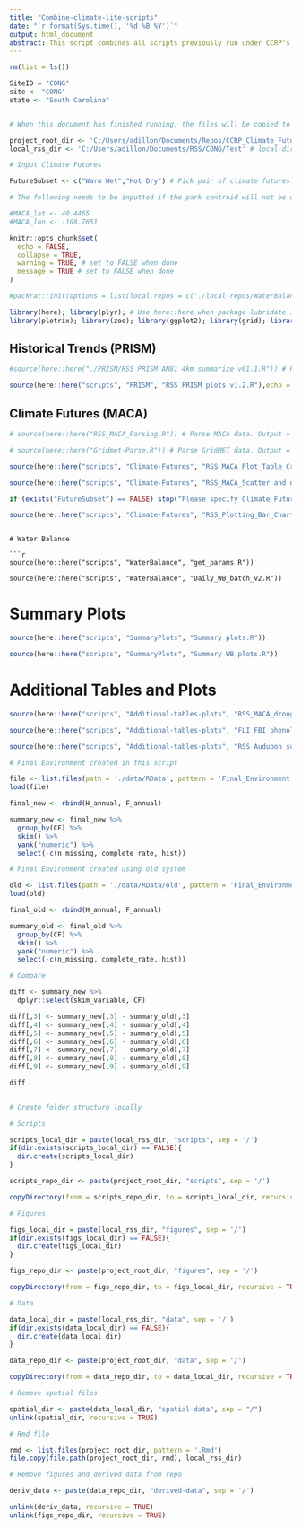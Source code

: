 ```yaml
---
title: "Combine-climate-lite-scripts"
date: "`r format(Sys.time(), '%d %B %Y')`"
output: html_document
abstract: This script combines all scripts previously run under CCRP's Climate Lite protocol for Resource Stewardship Strategies (RSS). 
---
```


```r

rm(list = ls())

SiteID = "CONG"
site <- "CONG"
state <- "South Carolina"


# When this document has finished running, the files will be copied to a local directory and all newly created files (e.g., figures) will be deleted from the repo

project_root_dir <- 'C:/Users/adillon/Documents/Repos/CCRP_Climate_Futures_dev' # local directory where your repo is stored
local_rss_dir <- 'C:/Users/adillon/Documents/RSS/CONG/Test' # local directory where you want this repo copied. Should be something like 'C:/Users/adillon/Documents/RSS/CONG'

# Input Climate Futures

FutureSubset <- c("Warm Wet","Hot Dry") # Pick pair of climate futures.

# The following needs to be inputted if the park centroid will not be used to select the MACA grid cell for the water balance model:

#MACA_lat <- 40.4465 
#MACA_lon <- -108.7651

```



```r
knitr::opts_chunk$set(
  echo = FALSE, 
  collapse = TRUE,
  warning = TRUE, # set to FALSE when done
  message = TRUE # set to FALSE when done
)

#packrat::init(options = list(local.repos = c('./local-repos/WaterBalance'))) # This should only have to be entered once

library(here); library(plyr); # Use here::here when package lubridate is used
library(plotrix); library(zoo); library(ggplot2); library(grid); library(cowplot); library(reshape2); library(raster); library(ncdf4); library(reshape2); library(WriteXLS); library(data.table); library(RColorBrewer); library(ggrepel);library(plyr); library(lubridate); library(dplyr); library(forcats); library(openxlsx); library("WaterBalance"); library(sf); library(raster); library(rgdal); library(R.utils); library(tmap); library(tmaptools); library(rJava); library(OpenStreetMap); library(gridExtra); library(SPEI); library(tidyr); library(tibble); library(sp); #library(cft)


```


## Historical Trends (PRISM)

```r

#source(here::here("./PRISM/RSS PRISM AN81 4km summarize v01.1.R")) # Parses PRISM data. Output = "PARK_lat_long_PRISM_PptTminTmax_IntermediateFiles.RData" # NOTE: Because this script is excluded, headers have not been changed

```

```r

source(here::here("scripts", "PRISM", "RSS PRISM plots v1.2.R"),echo = FALSE)

```


## Climate Futures (MACA)

```r

# source(here::here("RSS_MACA_Parsing.R")) # Parse MACA data. Output = "_init_parsed.RData". Outputs to MACA folder.

# source(here::here("Gridmet-Parse.R")) # Parse GridMET data. Output = "GridMet.csv". Outputs to Gridmet folder.

source(here::here("scripts", "Climate-Futures", "RSS_MACA_Plot_Table_Creation.R"), local = knitr::knit_global()) # Requires "PARK_init_parsed.RData"; Output = "PARK_lat_long_Final_Environment.RData". 

source(here::here("scripts", "Climate-Futures", "RSS_MACA_Scatter and diagnostic.R"), local = knitr::knit_global()) # Creates scatter and diagnostic plots. Outputs to Figs MACA folder. 
```

```r

if (exists("FutureSubset") == FALSE) stop("Please specify Climate Futures")

source(here::here("scripts", "Climate-Futures", "RSS_Plotting_Bar_Charts.R")) # Requires "PARK_lat_long_Final_Environment.RData". Outputs plots and Excel Workbook to Figs MACA folder.

```




```

# Water Balance

```r

source(here::here("scripts", "WaterBalance", "get_params.R"))

source(here::here("scripts", "WaterBalance", "Daily_WB_batch_v2.R")) 
```

# Summary Plots

```r

source(here::here("scripts", "SummaryPlots", "Summary plots.R"))

source(here::here("scripts", "SummaryPlots", "Summary WB plots.R")) 
```

# Additional Tables and Plots

```r

source(here::here("scripts", "Additional-tables-plots", "RSS_MACA_drought_char.R"))

source(here::here("scripts", "Additional-tables-plots", "FLI FBI phenology plots.R"))

source(here::here("scripts", "Additional-tables-plots", "RSS Audubon summary.R"))
```

```r

# Final Environment created in this script

file <- list.files(path = './data/RData', pattern = 'Final_Environment.RData', full.names = TRUE) 
load(file)

final_new <- rbind(H_annual, F_annual)

summary_new <- final_new %>%
  group_by(CF) %>%
  skim() %>%
  yank("numeric") %>%
  select(-c(n_missing, complete_rate, hist))

# Final Environment created using old system

old <- list.files(path = './data/RData/old', pattern = 'Final_Environment.RData', full.names = TRUE)
load(old)

final_old <- rbind(H_annual, F_annual)

summary_old <- final_old %>%
  group_by(CF) %>%
  skim() %>%
  yank("numeric") %>%
  select(-c(n_missing, complete_rate, hist))

# Compare

diff <- summary_new %>%
  dplyr::select(skim_variable, CF)

diff[,3] <- summary_new[,3] - summary_old[,3]
diff[,4] <- summary_new[,4] - summary_old[,4]
diff[,5] <- summary_new[,5] - summary_old[,5]
diff[,6] <- summary_new[,6] - summary_old[,6]
diff[,7] <- summary_new[,7] - summary_old[,7]
diff[,8] <- summary_new[,8] - summary_old[,8]
diff[,9] <- summary_new[,9] - summary_old[,9]

diff
  

```


```r

# Create folder structure locally

# Scripts

scripts_local_dir = paste(local_rss_dir, "scripts", sep = '/')
if(dir.exists(scripts_local_dir) == FALSE){
  dir.create(scripts_local_dir)
}

scripts_repo_dir <- paste(project_root_dir, "scripts", sep = '/')

copyDirectory(from = scripts_repo_dir, to = scripts_local_dir, recursive = TRUE)

# Figures

figs_local_dir = paste(local_rss_dir, "figures", sep = '/')
if(dir.exists(figs_local_dir) == FALSE){
  dir.create(figs_local_dir)
}

figs_repo_dir <- paste(project_root_dir, "figures", sep = '/')

copyDirectory(from = figs_repo_dir, to = figs_local_dir, recursive = TRUE)

# Data

data_local_dir = paste(local_rss_dir, "data", sep = '/')
if(dir.exists(data_local_dir) == FALSE){
  dir.create(data_local_dir)
}

data_repo_dir <- paste(project_root_dir, "data", sep = '/')

copyDirectory(from = data_repo_dir, to = data_local_dir, recursive = TRUE)

# Remove spatial files

spatial_dir <- paste(data_local_dir, "spatial-data", sep = "/")
unlink(spatial_dir, recursive = TRUE)

# Rmd file

rmd <- list.files(project_root_dir, pattern = '.Rmd') 
file.copy(file.path(project_root_dir, rmd), local_rss_dir)

# Remove figures and derived data from repo

deriv_data <- paste(data_repo_dir, "derived-data", sep = '/')

unlink(deriv_data, recursive = TRUE)
unlink(figs_repo_dir, recursive = TRUE)

```



